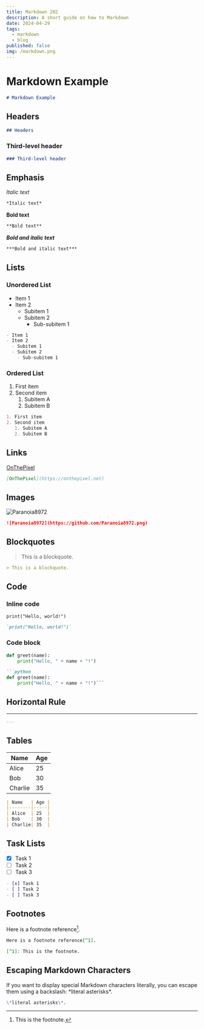 ```yaml
---
title: Markdown 202
description: A short guide on how to Markdown
date: 2024-04-29
tags:
  - markdown
  - blog
published: false
img: /markdown.png
---
```


# Markdown Example
```md
# Markdown Example
 ```

## Headers
```md
## Headers
```

### Third-level header
```md
### Third-level header
```

## Emphasis

*Italic text*
```md
*Italic text*
```

**Bold text**
```md
**Bold text**
```

***Bold and italic text***
```md
***Bold and italic text***
```

## Lists

### Unordered List

- Item 1
- Item 2
  - Subitem 1
  - Subitem 2
    - Sub-subitem 1
```md
- Item 1
- Item 2
  - Subitem 1
  - Subitem 2
    - Sub-subitem 1
```

### Ordered List

1. First item
2. Second item
   1. Subitem A
   2. Subitem B
```md
1. First item
2. Second item
   1. Subitem A
   2. Subitem B
```

## Links

[OnThePixel](https://onthepixel.net)
```md
[OnThePixel](https://onthepixel.net)
```

## Images

![Paranoia8972](https://github.com/Paranoia8972.png)
```md
![Paranoia8972](https://github.com/Paranoia8972.png)
```

## Blockquotes

> This is a blockquote.
```md
> This is a blockquote.
```

## Code

### Inline code

`print("Hello, world!")`
```md
`print("Hello, world!")`
```

### Code block

```python title="app/main.py"
def greet(name):
    print("Hello, " + name + "!")
```

```md   
```python
def greet(name):
    print("Hello, " + name + "!")```
```
## Horizontal Rule

---
```md
---
```

## Tables

| Name   | Age |
|--------|-----|
| Alice  | 25  |
| Bob    | 30  |
| Charlie| 35  |
```md
| Name   | Age |
|--------|-----|
| Alice  | 25  |
| Bob    | 30  |
| Charlie| 35  |
```

## Task Lists

- [x] Task 1
- [ ] Task 2
- [ ] Task 3
```md showLineNumbers
- [x] Task 1
- [ ] Task 2
- [ ] Task 3
```

## Footnotes

Here is a footnote reference[^1].

[^1]: This is the footnote.
```md
Here is a footnote reference[^1].

[^1]: This is the footnote.
```

## Escaping Markdown Characters

If you want to display special Markdown characters literally, you can escape them using a backslash: \*literal asterisks\*.
```md
\*literal asterisks\*.
```
